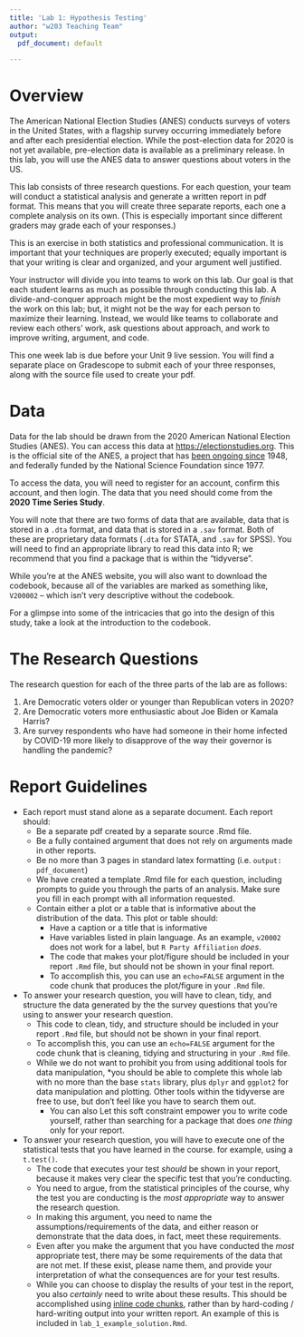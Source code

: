 ```yaml
---
title: 'Lab 1: Hypothesis Testing'
author: "w203 Teaching Team"
output:
  pdf_document: default

---
```


# Overview

The American National Election Studies (ANES) conducts surveys of voters in the United States, with a flagship survey occurring immediately before and after each presidential election.  While the post-election data for 2020 is not yet available, pre-election data is available as a preliminary release.  In this lab, you will use the ANES data to answer questions about voters in the US.

This lab consists of three research questions.  For each question, your team will conduct a statistical analysis and generate a written report in pdf format.  This means that you will create three separate reports, each one a complete analysis on its own. (This is especially important since different graders may grade each of your responses.)

This is an exercise in both statistics and professional communication.  It is important that your techniques are properly executed; equally important is that your writing is clear and organized, and your argument well justified. 

Your instructor will divide you into teams to work on this lab. Our goal is that each student learns as much as possible through conducting this lab. A divide-and-conquer approach might be the most expedient way to *finish* the work on this lab; but, it might not be the way for each person to maximize their learning. Instead, we would like teams to collaborate and review each others' work, ask questions about approach, and work to improve writing, argument, and code. 

This one week lab is due before your Unit 9 live session.  You will find a separate place on Gradescope to submit each of your three responses, along with the source file used to create your pdf.

# Data 

Data for the lab should be drawn from the 2020 American National Election Studies (ANES). You can access this data at [https://electionstudies.org](https://electionstudies.org). This is the official site of the ANES, a project that has [been ongoing since](https://en.wikipedia.org/wiki/American_National_Election_Studies) 1948, and federally funded by the National Science Foundation since 1977. 

To access the data, you will need to register for an account, confirm this account, and then login. The data that you need should come from the **2020 Time Series Study**.

You will note that there are two forms of data that are available, data that is stored in a `.dta` format, and data that is stored in a `.sav` format. Both of these are proprietary data formats (`.dta` for STATA, and `.sav` for SPSS). You will need to find an appropriate library to read this data into R; we recommend that you find a package that is within the "tidyverse". 

While you're at the ANES website, you will also want to download the codebook, because all of the variables are marked as something like, `V200002` -- which isn't very descriptive without the codebook. 

For a glimpse into some of the intricacies that go into the design of this study, take a look at the introduction to the codebook.  

# The Research Questions

The research question for each of the three parts of the lab are as follows:

1. Are Democratic voters older or younger than Republican voters in 2020?
2. Are Democratic voters more enthusiastic about Joe Biden or Kamala Harris?
3. Are survey respondents who have had someone in their home infected by COVID-19 more likely to disapprove of the way their governor is handling the pandemic?

# Report Guidelines 

- Each report must stand alone as a separate document. Each report should: 
  - Be a separate pdf created by a separate source .Rmd file.
  - Be a fully contained argument that does not rely on arguments made in other reports. 
  - Be no more than 3 pages in standard latex formatting (i.e. `output: pdf_document`)
  - We have created a template .Rmd file for each question, including prompts to guide you through the parts of an analysis.  Make sure you fill in each prompt with all information requested.
  - Contain either a plot or a table that is informative about the distribution of the data. This plot or table should: 
    - Have a caption or a title that is informative
    - Have variables listed in plain language. As an example, `v20002` does not work for a label, but `R Party Affiliation` _does_. 
    - The code that makes your plot/figure should be included in your report `.Rmd` file, but should not be shown in your final report. 
    - To accomplish this, you can use an `echo=FALSE` argument in the code chunk that produces the plot/figure in your `.Rmd` file.
    
- To answer your research question, you will have to clean, tidy, and structure the data generated by the the survey questions that you're using to answer your research question. 
  - This code to clean, tidy, and structure should be included in your report `.Rmd` file, but should not be shown in your final report. 
  - To accomplish this, you can use an `echo=FALSE` argument for the code chunk that is cleaning, tidying and structuring in your `.Rmd` file. 
  - While we do not want to prohibit you from using additional tools for data manipulation, *you should be able to complete this whole lab with no more than the base `stats` library, plus `dplyr` and `ggplot2` for data manipulation and plotting. Other tools within the tidyverse are free to use, but don't feel like you have to search them out. 
    - You can also Let this soft constraint empower you to write code yourself, rather than searching for a package that does *one thing* only for your report. 

- To answer your research question, you will have to execute one of the statistical tests that you have learned in the course. for example, using a `t.test()`. 
  - The code that executes your test *should* be shown in your report, because it makes very clear the specific test that you're conducting. 
  - You need to argue, from the statistical principles of the course, why the test you are conducting is the *most appropriate* way to answer the research question. 
  - In making this argument, you need to name the assumptions/requirements of the data, and either reason or demonstrate that the data does, in fact, meet these requirements. 
  - Even after you make the argument that you have conducted the *most* appropriate test, there may be some requirements of the data that are not met. If these exist, please name them, and provide your interpretation of what the consequences are for your test results. 
  - While you can choose to display the results of your test in the report, you also *certainly* need to write about these results. This should be accomplished using [inline code chunks](https://bookdown.org/yihui/rmarkdown-cookbook/r-code.html), rather than by hard-coding / hard-writing output into your written report. An example of this is included in `lab_1_example_solution.Rmd`. 